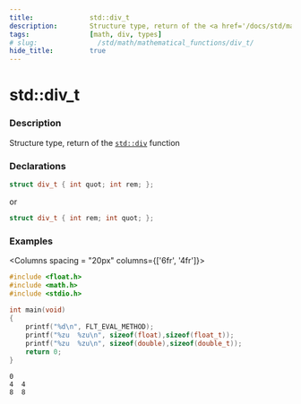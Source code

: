 ```yaml
---
title:              std::div_t
description:        Structure type, return of the <a href='/docs/std/math/mathematical_functions/div'><code>std::div</code></a> function
tags:               [math, div, types]
# slug:               /std/math/mathematical_functions/div_t/
hide_title:         true
---
```



# std::div_t

### Description

Structure type, return of the <a href='/docs/std/math/mathematical_functions/div'><code>std::div</code></a> function

### Declarations 
```cpp
struct div_t { int quot; int rem; };
```
or
```cpp
struct div_t { int rem; int quot; };
```

### Examples



<Columns spacing = "20px" columns={['6fr', '4fr']}>
<div>

```cpp
#include <float.h>
#include <math.h>
#include <stdio.h>
 
int main(void)
{
    printf("%d\n", FLT_EVAL_METHOD);
    printf("%zu  %zu\n", sizeof(float),sizeof(float_t));
    printf("%zu  %zu\n", sizeof(double),sizeof(double_t));
    return 0;
}

```

</div>

<div>

```plaintext title="Possible Result"
0
4  4
8  8
```

</div>
</Columns>
